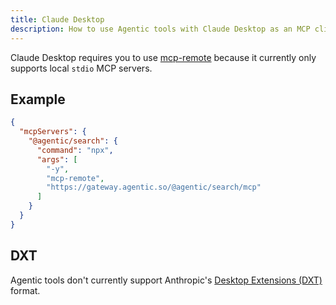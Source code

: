 ```yaml
---
title: Claude Desktop
description: How to use Agentic tools with Claude Desktop as an MCP client.
---
```


Claude Desktop requires you to use [mcp-remote](https://github.com/geelen/mcp-remote) because it currently only supports local `stdio` MCP servers.

## Example

```json
{
  "mcpServers": {
    "@agentic/search": {
      "command": "npx",
      "args": [
        "-y",
        "mcp-remote",
        "https://gateway.agentic.so/@agentic/search/mcp"
      ]
    }
  }
}
```

## DXT

Agentic tools don't currently support Anthropic's [Desktop Extensions (DXT)](https://www.anthropic.com/engineering/desktop-extensions) format.
